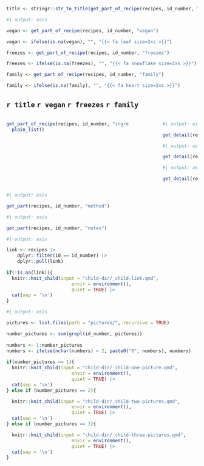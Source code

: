 
```r
title <- stringr::str_to_title(get_part_of_recipe(recipes, id_number, "name"))
```

```r
#| output: asis

vegan <- get_part_of_recipe(recipes, id_number, "vegan")

vegan <- ifelse(is.na(vegan), "", "{{< fa leaf size=2xs >}}")

freezes <- get_part_of_recipe(recipes, id_number, "freezes")

freezes <- ifelse(is.na(freezes), "", "{{< fa snowflake size=2xs >}}")

family <- get_part_of_recipe(recipes, id_number, "family")

family <- ifelse(is.na(family), "", "{{< fa heart size=2xs >}}")
```

## `r title` `r vegan` `r freezes` `r family`

:::: {.columns}

::: {.column width="70%"}

```r
get_part_of_recipe(recipes, id_number, "ingredients") |>
  plain_list() 
```

:::

::: {.column width="10%"}

:::

::: {.column width="20%"}

```r
#| output: asis

get_detail(recipes, id_number, "temperature")
```

```r
#| output: asis

get_detail(recipes, id_number, "time")
```

```r
#| output: asis

get_detail(recipes, id_number, "size_and_quantity")
```

:::

::::

```r
#| output: asis

get_part(recipes, id_number, "method")
```

```r
#| output: asis

get_part(recipes, id_number, "notes")
```

```r
#| output: asis

link <- recipes |>
    dplyr::filter(id == id_number) |>
    dplyr::pull(link)
  
if(!is.na(link)){
  knitr::knit_child(input = "child-dir/_child-link.qmd",
                        envir = environment(),
                        quiet = TRUE) |>
  cat(sep = '\n')
}
```

```r
#| output: asis

pictures <- list.files(path = "pictures/", recursive = TRUE)

number_pictures <- sum(grepl(id_number, pictures))
  
numbers <- 1:number_pictures
numbers <- ifelse(nchar(numbers) < 2, paste0("0", numbers), numbers)
  
if(number_pictures == 1){
  knitr::knit_child(input = "child-dir/_child-one-picture.qmd",
                        envir = environment(),
                        quiet = TRUE) |>
  cat(sep = '\n')
} else if (number_pictures == 2){

  knitr::knit_child(input = "child-dir/_child-two-pictures.qmd",
                        envir = environment(),
                        quiet = TRUE) |>
  cat(sep = '\n')
} else if (number_pictures == 3){

  knitr::knit_child(input = "child-dir/_child-three-pictures.qmd",
                        envir = environment(),
                        quiet = TRUE) |>
  cat(sep = '\n')
}
```



